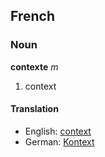 ==French==

===Noun===

'''contexte''' ''m''

# context

====Translation====

* English:  [[context]]
* German:  [[Kontext]]